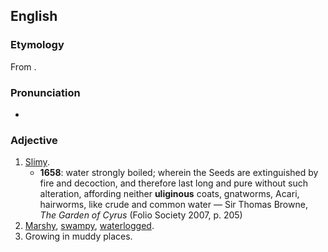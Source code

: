 ==English==

===Etymology===
From {{etyl|la|en}} {{term|uliginosus|ūlīginōsus|swampy}}.

===Pronunciation===
* {{IPA|/juːˈlɪdʒɪnəs/|lang=en}}

===Adjective===
{{en-adj}}

# [[slimy|Slimy]].
#* '''1658''': water strongly boiled; wherein the Seeds are extinguished by fire and decoction, and therefore last long and pure without such alteration, affording neither '''uliginous''' coats, gnatworms, Acari, hairworms, like crude and common water — Sir Thomas Browne, ''The Garden of Cyrus'' (Folio Society 2007, p. 205)
# [[marshy|Marshy]], [[swampy]], [[waterlogged]].
# Growing in muddy places.
#: {{rfquotek|Woodward}}